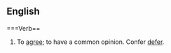 ==English==

===Verb==
{{en-infl-reg-consonant|concur||}}
# To [[agree]]; to have a common opinion.  Confer [[defer]].